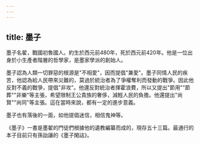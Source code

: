 ```yaml
---
---
---
```

title: 墨子
---



墨子名翟，戰國初魯國人。約生於西元前480年，死於西元前420年。他是一位出身於小生產者階層的哲學家，是墨家學派的創始人。

墨子認為人類一切罪惡的根源是"不相愛"，因而提倡"兼愛"。墨子同情人民的疾苦，他認為給人民帶來災難的，莫過於統治者為了爭權奪利而發動的戰爭。因此他反對不義的戰爭，提倡"非攻"。他還反對統治者揮霍浪費，所以又提出"節用""節葬""非樂"等主張，希望限制王公貴族的奢侈，減輕人民的負擔。他還提出"尚賢""尚同"等主張。這在當時來說，都有一定的進步意義。

墨子也有落後的一面，如他提倡迷信，相信鬼神等。

《墨子》一書是墨翟的門徒們根據他的遺教編纂而成的，現存五十三篇。最通行的本子目前只有孫詒讓的《墨子閑詁》。